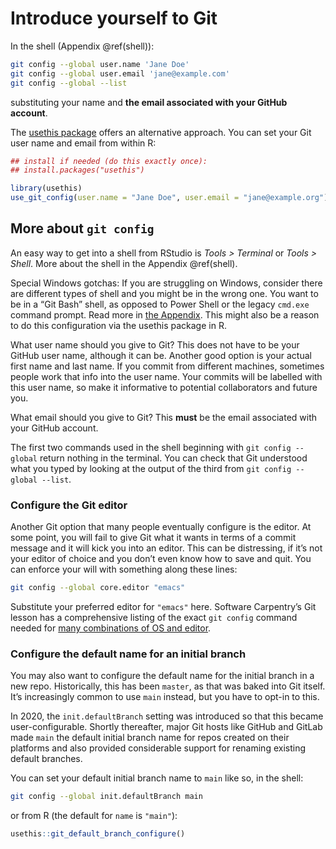 # Introduce yourself to Git {#hello-git}

In the shell (Appendix \@ref(shell)):

``` bash
git config --global user.name 'Jane Doe'
git config --global user.email 'jane@example.com'
git config --global --list
```

substituting your name and **the email associated with your GitHub account**.

The [usethis package](https://usethis.r-lib.org) offers an alternative approach. You can set your Git user name and email from within R:

```r
## install if needed (do this exactly once):
## install.packages("usethis")

library(usethis)
use_git_config(user.name = "Jane Doe", user.email = "jane@example.org")
```

## More about `git config`

An easy way to get into a shell from RStudio is *Tools > Terminal* or *Tools > Shell*. More about the shell in the Appendix \@ref(shell).

Special Windows gotchas: If you are struggling on Windows, consider there are different types of shell and you might be in the wrong one. You want to be in a "Git Bash" shell, as opposed to Power Shell or the legacy `cmd.exe` command prompt. Read more in [the Appendix](#windows-shell-hell). This might also be a reason to do this configuration via the usethis package in R.

What user name should you give to Git? This does not have to be your GitHub user name, although it can be. Another good option is your actual first name and last name. If you commit from different machines, sometimes people work that info into the user name. Your commits will be labelled with this user name, so make it informative to potential collaborators and future you.

What email should you give to Git? This __must__ be the email associated with your GitHub account.

The first two commands used in the shell beginning with `git config --global` return nothing in the terminal. You can check that Git understood what you typed by looking at the output of the third from `git config --global --list`.

### Configure the Git editor {#git-editor}

Another Git option that many people eventually configure is the editor. At some point, you will fail to give Git what it wants in terms of a commit message and it will kick you into an editor. This can be distressing, if it's not your editor of choice and you don't even know how to save and quit. You can enforce your will with something along these lines:

``` bash
git config --global core.editor "emacs"
```

Substitute your preferred editor for `"emacs"` here. Software Carpentry's Git lesson has a comprehensive listing of the exact `git config` command needed for [many combinations of OS and editor](http://swcarpentry.github.io/git-novice/02-setup/).

### Configure the default name for an initial branch

You may also want to configure the default name for the initial branch in a new repo.
Historically, this has been `master`, as that was baked into Git itself.
It's increasingly common to use `main` instead, but you have to opt-in to this.

In 2020, the `init.defaultBranch` setting was introduced so that this became user-configurable.
Shortly thereafter, major Git hosts like GitHub and GitLab made `main` the default initial branch name for repos created on their platforms and also provided considerable support for renaming existing default branches.

You can set your default initial branch name to `main` like so, in the shell:

``` bash
git config --global init.defaultBranch main
```

or from R (the default for `name` is `"main"`):

```r
usethis::git_default_branch_configure()
```
